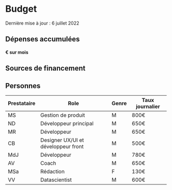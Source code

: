 <!-- see https://github.com/prettier/prettier/issues/13057 -->
<!-- prettier-ignore-start -->
# Budget
<!--rehype:class=mb__0-->

Dernière mise à jour : 6 juillet 2022
<!--rehype:class=text__smallcaps mb__0-->

## Dépenses accumulées
<!--rehype:class=mb__0-->

#### <accumulatedExpenses /> € sur <months /> mois
<!--rehype:class=h4__light-->

<div style={{ height: '540px' }} className="mb__4XL">
  <AccumulatedExpensesGraph />
</div>

## Sources de financement
<!--rehype:class=text__center-->

<div style={{ height: '480px' }} className="mt__L">
  <FundingSourcesGraph />
</div>

## Personnes

| Prestataire | Role                                | Genre | Taux journalier |
| ----------- | ----------------------------------- | ----- | --------------- |
| MS          | Gestion de produit                  | M     | 800€            |
| ND          | Développeur principal               | M     | 650€            |
| MR          | Développeur                         | M     | 650€            |
| CB          | Designer UX/UI et développeur front | M     | 500€            |
| MdJ         | Développeur                         | M     | 780€            |
| AV          | Coach                               | M     | 650€            |
| MSa         | Rédaction                           | F     | 130€            |
| VV          | Datascientist                       | M     | 600€            |
<!--rehype:class=mt__XL-->

<!-- prettier-ignore-end -->
